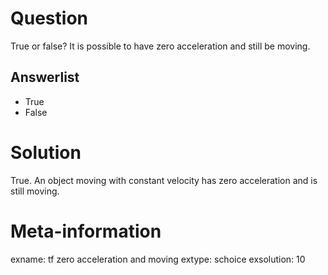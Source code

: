 Question
========
True or false? It is possible to have zero acceleration and still be moving.

Answerlist
----------
* True
* False

Solution
========
True. An object moving with constant velocity has zero acceleration and is still moving.

Meta-information
================
exname: tf zero acceleration and moving
extype: schoice
exsolution: 10
